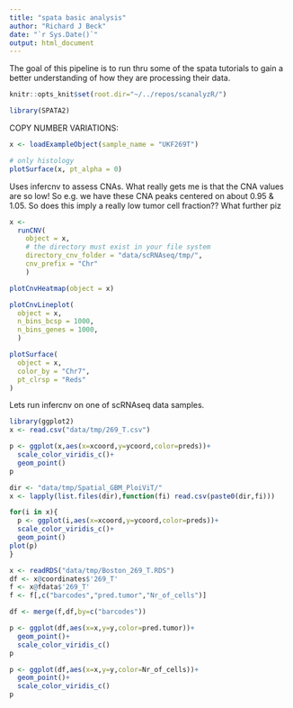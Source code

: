 ```yaml
---
title: "spata basic analysis"
author: "Richard J Beck"
date: "`r Sys.Date()`"
output: html_document
---
```


The goal of this pipeline is to run thru some of the spata tutorials to gain a better understanding of how they are processing their data.

```r
knitr::opts_knit$set(root.dir="~/../repos/scanalyzR/")
```

```r

library(SPATA2)

```

COPY NUMBER VARIATIONS:

```r


x <- loadExampleObject(sample_name = "UKF269T")

# only histology
plotSurface(x, pt_alpha = 0)


```

Uses infercnv to assess CNAs. What really gets me is that the CNA values are so low! So e.g. we have these CNA peaks centered on about 0.95 & 1.05. So does this imply a really low tumor cell fraction?? What further piz
```r

x <-
  runCNV(
    object = x,
    # the directory must exist in your file system
    directory_cnv_folder = "data/scRNAseq/tmp/", 
    cnv_prefix = "Chr"
    )

plotCnvHeatmap(object = x)

plotCnvLineplot(
  object = x,
  n_bins_bcsp = 1000,
  n_bins_genes = 1000,
  )

plotSurface(
  object = x, 
  color_by = "Chr7", 
  pt_clrsp = "Reds"
)

```
Lets run infercnv on one of scRNAseq data samples.


```r
library(ggplot2)
x <- read.csv("data/tmp/269_T.csv")

p <- ggplot(x,aes(x=xcoord,y=ycoord,color=preds))+
  scale_color_viridis_c()+
  geom_point()
p
```
```r

dir <- "data/tmp/Spatial_GBM_PloiViT/"
x <- lapply(list.files(dir),function(fi) read.csv(paste0(dir,fi)))

for(i in x){
  p <- ggplot(i,aes(x=xcoord,y=ycoord,color=preds))+
  scale_color_viridis_c()+
  geom_point()
plot(p)
}
```

```r
x <- readRDS("data/tmp/Boston_269_T.RDS")
df <- x@coordinates$'269_T'
f <- x@fdata$'269_T'
f <- f[,c("barcodes","pred.tumor","Nr_of_cells")]

df <- merge(f,df,by=c("barcodes"))

p <- ggplot(df,aes(x=x,y=y,color=pred.tumor))+
  geom_point()+
  scale_color_viridis_c()
p

p <- ggplot(df,aes(x=x,y=y,color=Nr_of_cells))+
  geom_point()+
  scale_color_viridis_c()
p

```